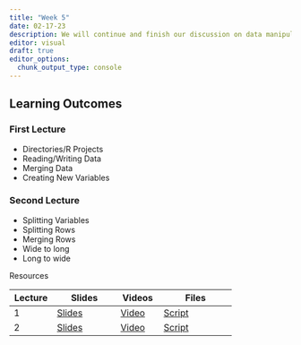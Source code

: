 ```yaml
---
title: "Week 5"
date: 02-17-23
description: We will continue and finish our discussion on data manipulation.
editor: visual
draft: true
editor_options: 
  chunk_output_type: console
---
```


## Learning Outcomes

### First Lecture

-   Directories/R Projects
-   Reading/Writing Data
-   Merging Data
-   Creating New Variables

### Second Lecture

-   Splitting Variables
-   Splitting Rows
-   Merging Rows
-   Wide to long
-   Long to wide

Resources

| Lecture | Slides                                                    | Videos                                | Files                                                             |
|--------------|--------------------|--------------|-----------------------|
| 1       | [Slides](https://m408.inqs.info/lectures/lecture_9.html)  | [Video](https://youtu.be/5defuYdAjgI) | [Script](https://m408.inqs.info/files/r_scripts/class_9.nb.html)  |
| 2       | [Slides](https://m408.inqs.info/lectures/lecture_10.html) | [Video](https://youtu.be/0eemk7SnJL8) | [Script](https://m408.inqs.info/files/r_scripts/class_10.nb.html) |
